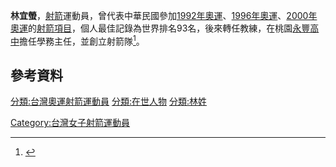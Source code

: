 '''林宜螢'''，[[射箭|射箭]]運動員，曾代表中華民國參加[[1992年夏季奧林匹克運動會中華台北代表團|1992年奧運]]、[[1996年夏季奧林匹克運動會中華台北代表團|1996年奧運]]、[[2000年夏季奧林匹克運動會中華台北代表團|2000年奧運]]的[[夏季奥林匹克运动会射箭比赛|射箭項目]]，個人最佳記錄為世界排名93名，後來轉任教練，在桃園[[永豐高中|永豐高中]]擔任學務主任，並創立射箭隊<ref>{{Cite web |url=http://www.appledaily.com.tw/realtimenews/article/new/20160526/871328/ |title=心酸後展笑靨 前奧運國手林宜螢打造高中射箭名門 |access-date=2016-05-27 |archive-date=2016-08-19 |archive-url=https://web.archive.org/web/20160819132953/http://www.appledaily.com.tw/realtimenews/article/new/20160526/871328 |dead-url=no }}</ref>。

==參考資料==
{{reflist}}

{{台灣人物小作品}}

[[分類:台灣奧運射箭運動員|分類:台灣奧運射箭運動員]]
[[分類:在世人物|分類:在世人物]]
[[分類:林姓|分類:林姓]]
[[Category:台灣女子射箭運動員|Category:台灣女子射箭運動員]]